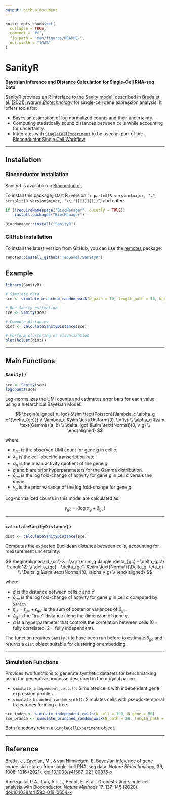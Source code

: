 ```yaml
---
output: github_document
---
```


```r
knitr::opts_chunk$set(
  collapse = TRUE,
  comment = "#>",
  fig.path = "man/figures/README-",
  out.width = "100%"
)
```

# SanityR

**Bayesian Inference and Distance Calculation for Single-Cell RNA-seq Data**

SanityR provides an R interface to the [Sanity model](https://github.com/jmbreda/Sanity), 
described in [Breda et al. (2021), *Nature Biotechnology*](https://doi.org/10.1038/s41587-021-00875-x)
for single-cell gene expression analysis. It offers tools for:

- Bayesian estimation of log normalized counts and their uncertainty.
- Computing statistically sound distances between cells while accounting for uncertainty.
- Integrates with [`SingleCellExperiment`](https://bioconductor.org/packages/SingleCellExperiment/) 
  to be used as part of the [Bioconductor Single Cell Workflow](https://bioconductor.org/books/release/OSCA/)

---

## Installation

### Bioconductor installation

SanityR is available on [Bioconductor](https://bioconductor.org/packages/SanityR/).

To install this package, start R (version 
"`r paste0(R.version$major, ".", strsplit(R.version$minor, "\\.")[[1]][1])`") 
and enter: 

```r
if (!requireNamespace("BiocManager", quietly = TRUE))
    install.packages("BiocManager")
    
BiocManager::install("SanityR")
```

### GitHub installation

To install the latest version from GitHub, you can use the 
[remotes](https://CRAN.R-project.org/package=remotes) package:

```r
remotes::install_github("TeoSakel/SanityR")
```

## Example

```r
library(SanityR)

# Simulate data
sce <- simulate_branched_random_walk(N_path = 10, length_path = 10, N_gene = 200)

# Run Sanity estimation
sce <- Sanity(sce)

# Compute distances
dist <- calculateSanityDistance(sce)

# Perform clustering or visualization
plot(hclust(dist))
```

---

## Main Functions

### `Sanity()`

```r
sce <- Sanity(sce)
logcounts(sce)
```

Log-normalizes the UMI counts and estimates error bars for each value using a 
hierarchical Bayesian Model:

$$
\begin{aligned}
    n_{gc} &\sim \text{Poisson}(\lambda_c \alpha_g e^{\delta_{gc}}) \\
    \lambda_c &\sim \text{Uniform}(0, \infty) \\
    \alpha_g &\sim \text{Gamma}(a, b) \\
    \delta_{gc} &\sim \text{Normal}(0, v_g) \\
\end{aligned}
$$

where:

- $n_{gc}$ is the observed UMI count for gene $g$ in cell $c$.
- $\lambda_c$ is the cell-specific transcription rate.
- $\alpha_g$ is the mean activity quotient of the gene $g$.
- $a$ and $b$ are prior hyperparameters for the Gamma distribution.
- $\delta_{gc}$ is the log fold-change of activity for gene $g$ in cell $c$ versus the mean.
- $v_g$ is the prior variance of the log fold-change for gene $g$.

Log-normalized counts in this model are calculated as:

$$y_{gc} = \langle \log{\alpha_g} + \delta_{gc} \rangle$$


---

### `calculateSanityDistance()`

```r
dist <- calculateSanityDistance(sce)
```

Computes the expected Euclidean distance between cells, accounting for measurement uncertainty:

$$
\begin{aligned}
    d_{cc'} &= \sqrt{\sum_g \langle \delta_{gc} - \delta_{gc'} \rangle^2}  \\
    \delta_{gc} - \delta_{gc'} &\sim \text{Normal}(\Delta_g, \eta_g) \\
    \Delta_g &\sim \text{Normal}(0, \alpha v_g) \\
\end{aligned}
$$

where:

- $d$ is the distance between cells $c$ and $c'$
- $\delta_{gc}$ is the log fold-change of activity for gene $g$ in cell $c$ computed by `Sanity`.
- $\eta_g = \epsilon_{gc} + \epsilon_{gc'}$ is the sum of posterior variances of $\delta_{gc}$.
- $\Delta_g$ is the "true" distance along the dimension of gene $g$.
- $\alpha$ is a hyperparameter that controls the correlation between cells 
  (0 = fully correlated, 2 = fully independent).

The function requires `Sanity()` to have been run before to estimate $\delta_{gc}$
and returns a `dist` object suitable for clustering or embedding.


---

### Simulation Functions

Provides two functions to generate synthetic datasets for benchmarking using the
generative processe described in the original paper:

- `simulate_independent_cells()`: Simulates cells with independent gene expression profiles.
- `simulate_branched_random_walk()`: Simulates cells with pseudo-temporal trajectories forming a tree.

```r
sce_indep <- simulate_independent_cells(N_cell = 100, N_gene = 50)
sce_branch <- simulate_branched_random_walk(N_path = 20, length_path = 5, N_gene = 50)
```

Both functions return a `SingleCellExperiment` object.

---

## Reference

Breda, J., Zavolan, M., & van Nimwegen, E.
Bayesian inference of gene expression states from single-cell RNA-seq data.
*Nature Biotechnology*, 39, 1008–1016 (2021). [doi:10.1038/s41587-021-00875-x](https://doi.org/10.1038/s41587-021-00875-x)

Amezquita, R.A., Lun, A.T.L., Becht, E. et al. 
Orchestrating single-cell analysis with Bioconductor. 
*Nature Methods* 17, 137–145 (2020). [doi:10.1038/s41592-019-0654-x](https://doi.org/10.1038/s41592-019-0654-x)
